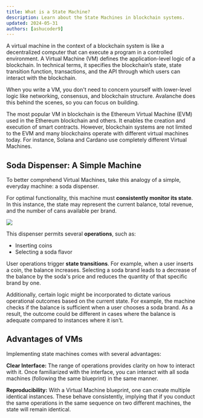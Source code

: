 ```yaml
---
title: What is a State Machine?
description: Learn about the State Machines in blockchain systems.
updated: 2024-05-31
authors: [ashucoder9]
---
```


A virtual machine in the context of a blockchain system is like a decentralized computer that can execute a program in a controlled environment. A Virtual Machine (VM) defines the application-level logic of a blockchain. In technical terms, it specifies the blockchain’s state, state transition function, transactions, and the API through which users can interact with the blockchain.

When you write a VM, you don't need to concern yourself with lower-level logic like networking, consensus, and blockchain structure. Avalanche does this behind the scenes, so you can focus on building.

The most popular VM in blockchain is the Ethereum Virtual Machine (EVM) used in the Ethereum blockchain and others. It enables the creation and execution of smart contracts. However, blockchain systems are not limited to the EVM and many blockchains operate with different virtual machines today. For instance, Solana and Cardano use completely different Virtual Machines.

## Soda Dispenser: A Simple Machine

To better comprehend Virtual Machines, take this analogy of a simple, everyday machine: a soda dispenser. 

For optimal functionality, this machine must **consistently monitor its state**. In this instance, the state may represent the current balance, total revenue, and the number of cans available per brand.

![](/course/avalanche-fundamentals/28.png)

This dispenser permits several **operations**, such as:
- Inserting coins
- Selecting a soda flavor

User operations trigger **state transitions**. For example, when a user inserts a coin, the balance increases. Selecting a soda brand leads to a decrease of the balance by the soda's price and reduces the quantity of that specific brand by one. 

Additionally, certain logic might be incorporated to dictate various operational outcomes based on the current state. For example, the machine checks if the balance is sufficient when a user chooses a soda brand. As a result, the outcome could be different in cases where the balance is adequate compared to instances where it isn't.

## Advantages of VMs

Implementing state machines comes with several advantages:

**Clear Interface:** The range of operations provides clarity on how to interact with it. Once familiarized with the interface, you can interact with all soda machines (following the same blueprint) in the same manner.

**Reproducibility:** With a Virtual Machine blueprint, one can create multiple identical instances. These behave consistently, implying that if you conduct the same operations in the same sequence on two different machines, the state will remain identical.
